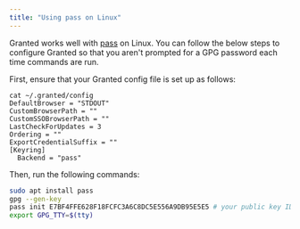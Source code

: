 ```yaml
---
title: "Using pass on Linux"
---
```


Granted works well with [pass](https://www.passwordstore.org/) on Linux. You can follow the below steps to configure Granted so that you aren't prompted for a GPG password each time commands are run.

First, ensure that your Granted config file is set up as follows:

```
cat ~/.granted/config
DefaultBrowser = "STDOUT"
CustomBrowserPath = ""
CustomSSOBrowserPath = ""
LastCheckForUpdates = 3
Ordering = ""
ExportCredentialSuffix = ""
[Keyring]
  Backend = "pass"
```

Then, run the following commands:

```bash
sudo apt install pass
gpg --gen-key
pass init E7BF4FFE628F18FCFC3A6C8DC5E556A9DB95E5E5 # your public key ID from previous step
export GPG_TTY=$(tty)
```
